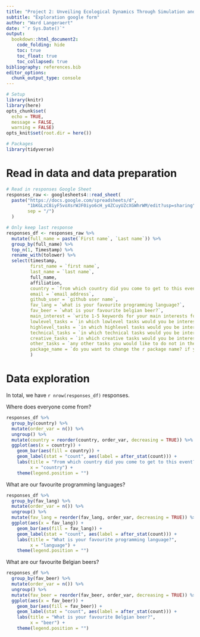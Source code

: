 ```yaml
---
title: "Project 2: Unveiling Ecological Dynamics Through Simulation and Visualization of Biodiversity Data Cubes"
subtitle: "Exploration google form"
author: "Ward Langeraert"
date: "`r Sys.Date()`"
output:
  bookdown::html_document2:
    code_folding: hide
    toc: true
    toc_float: true
    toc_collapsed: true
bibliography: references.bib
editor_options: 
  chunk_output_type: console
---
```


```r
# Setup
library(knitr)
library(here)
opts_chunk$set(
  echo = TRUE,
  message = FALSE,
  warning = FALSE)
opts_knit$set(root.dir = here())

# Packages
library(tidyverse)
```

# Read in data and data preparation

```r
# Read in responses Google Sheet
responses_raw <- googlesheets4::read_sheet(
  paste("https://docs.google.com/spreadsheets/d",
        "1bKGLzC8iyF5voXsrWJF0iyo6cH_y4ZCuyUZcXGWhrWM/edit?usp=sharing",
        sep = "/")
  )

# Only keep last response
responses_df <- responses_raw %>%
  mutate(full_name = paste(`First name`, `Last name`)) %>%
  group_by(full_name) %>%
  top_n(1, Timestamp) %>%
  rename_with(tolower) %>%
  select(timestamp,
         first_name = `first name`,
         last_name = `last name`,
         full_name,
         affiliation,
         country = `from which country did you come to get to this event?`,
         email = `email address`,
         github_user = `github user name`,
         fav_lang = `what is your favourite programming language?`,
         fav_beer = `what is your favourite belgian beer?`,
         main_interest = `write 1-5 keywords for your main interests for this hackathon (separate them by commas)? for example: algorithms, r programming, spatial analyses, sampling bias`,
         lowlevel_tasks = `in which lowlevel tasks would you be interested?`,
         highlevel_tasks = `in which highlevel tasks would you be interested?`,
         technical_tasks = `in which technical tasks would you be interested?`,
         creative_tasks = `in which creative tasks would you be interested?`,
         other_tasks = `any other tasks you would like to do not in the previous lists (separate them by commas)?`,
         package_name = `do you want to change the r package name? if yes, what name do you propose?`
         )
```

# Data exploration

In total, we have `r nrow(responses_df)` responses.

Where does everyone come from?

```r
responses_df %>%
  group_by(country) %>%
  mutate(order_var = n()) %>%
  ungroup() %>%
  mutate(country = reorder(country, order_var, decreasing = TRUE)) %>%
  ggplot(aes(x = country)) +
    geom_bar(aes(fill = country)) +
    geom_label(stat = "count", aes(label = after_stat(count))) +
    labs(title = "From which country did you come to get to this event?",
         x = "country") +
    theme(legend.position = "")
```

What are our favourite programming languages?

```r
responses_df %>%
  group_by(fav_lang) %>%
  mutate(order_var = n()) %>%
  ungroup() %>%
  mutate(fav_lang = reorder(fav_lang, order_var, decreasing = TRUE)) %>%
  ggplot(aes(x = fav_lang)) +
    geom_bar(aes(fill = fav_lang)) +
    geom_label(stat = "count", aes(label = after_stat(count))) +
    labs(title = "What is your favourite programming language?",
         x = "language") +
    theme(legend.position = "")
```

What are our favourite Belgian beers?

```r
responses_df %>%
  group_by(fav_beer) %>%
  mutate(order_var = n()) %>%
  ungroup() %>%
  mutate(fav_beer = reorder(fav_beer, order_var, decreasing = TRUE)) %>%
  ggplot(aes(x = fav_beer)) +
    geom_bar(aes(fill = fav_beer)) +
    geom_label(stat = "count", aes(label = after_stat(count))) +
    labs(title = "What is your favourite Belgian beer?",
         x = "beer") +
    theme(legend.position = "")
```
